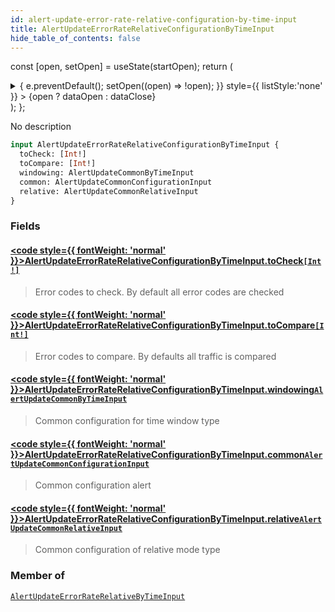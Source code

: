 ```yaml
---
id: alert-update-error-rate-relative-configuration-by-time-input
title: AlertUpdateErrorRateRelativeConfigurationByTimeInput
hide_table_of_contents: false
---
```






const [open, setOpen] = useState(startOpen);
return (
<details {...(open ? { open: true } : {})} className="details" style={{ border:'none', boxShadow:'none', background:'var(--ifm-background-color)' }}>
<summary
onClick={(e) => {
e.preventDefault();
setOpen((open) => !open);
}}
style={{ listStyle:'none' }} >
{open ? dataOpen : dataClose}
</summary>
{open && children}
</details>
);
};

No description

```graphql
input AlertUpdateErrorRateRelativeConfigurationByTimeInput {
  toCheck: [Int!]
  toCompare: [Int!]
  windowing: AlertUpdateCommonByTimeInput
  common: AlertUpdateCommonConfigurationInput
  relative: AlertUpdateCommonRelativeInput
}
```

### Fields

#### [<code style={{ fontWeight: 'normal' }}>AlertUpdateErrorRateRelativeConfigurationByTimeInput.<b>toCheck</b></code>](#)<Bullet />[`[Int!]`](/api/scalars/int) <Badge class="badge badge--secondary" text="list"/> <Badge class="badge badge--secondary" text="scalar"/>

> Error codes to check. By default all error codes are checked

#### [<code style={{ fontWeight: 'normal' }}>AlertUpdateErrorRateRelativeConfigurationByTimeInput.<b>toCompare</b></code>](#)<Bullet />[`[Int!]`](/api/scalars/int) <Badge class="badge badge--secondary" text="list"/> <Badge class="badge badge--secondary" text="scalar"/>

> Error codes to compare. By defaults all traffic is compared

#### [<code style={{ fontWeight: 'normal' }}>AlertUpdateErrorRateRelativeConfigurationByTimeInput.<b>windowing</b></code>](#)<Bullet />[`AlertUpdateCommonByTimeInput`](/api/inputs/alert-update-common-by-time-input) <Badge class="badge badge--secondary" text="input"/>

> Common configuration for time window type

#### [<code style={{ fontWeight: 'normal' }}>AlertUpdateErrorRateRelativeConfigurationByTimeInput.<b>common</b></code>](#)<Bullet />[`AlertUpdateCommonConfigurationInput`](/api/inputs/alert-update-common-configuration-input) <Badge class="badge badge--secondary" text="input"/>

> Common configuration alert

#### [<code style={{ fontWeight: 'normal' }}>AlertUpdateErrorRateRelativeConfigurationByTimeInput.<b>relative</b></code>](#)<Bullet />[`AlertUpdateCommonRelativeInput`](/api/inputs/alert-update-common-relative-input) <Badge class="badge badge--secondary" text="input"/>

> Common configuration of relative mode type

### Member of

[`AlertUpdateErrorRateRelativeByTimeInput`](/api/inputs/alert-update-error-rate-relative-by-time-input) <Badge class="badge badge--secondary" text="input"/>
